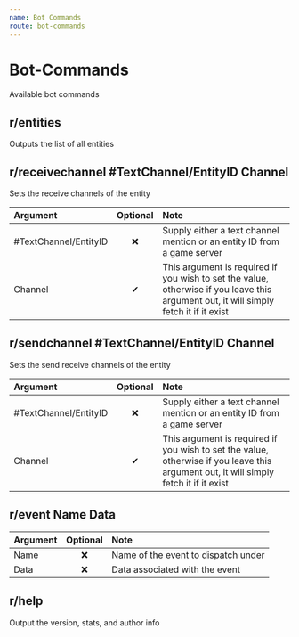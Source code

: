 ```yaml
---
name: Bot Commands
route: bot-commands
---
```


# Bot-Commands

Available bot commands

## r/entities

Outputs the list of all entities

## r/receivechannel #TextChannel/EntityID Channel

Sets the receive channels of the entity

|        Argument        | Optional |                                                                 Note                                                                  |
| :--------------------- | :------: | :------------------------------------------------------------------------------------------------------------------------------------ |
| #TextChannel/EntityID |    ❌     | Supply either a text channel mention or an entity ID from a game server                                                               |
| Channel                |    ✔     | This argument is required if you wish to set the value, otherwise if you leave this argument out, it will simply fetch it if it exist |

## r/sendchannel #TextChannel/EntityID Channel

Sets the send receive channels of the entity

|        Argument        | Optional |                                                                 Note                                                                  |
| :--------------------- | :------: | :------------------------------------------------------------------------------------------------------------------------------------ |
| #TextChannel/EntityID |    ❌     | Supply either a text channel mention or an entity ID from a game server                                                               |
| Channel                |    ✔     | This argument is required if you wish to set the value, otherwise if you leave this argument out, it will simply fetch it if it exist |

## r/event Name Data

| Argument | Optional |                Note                 |
| :------- | :------: | :---------------------------------- |
| Name     |    ❌     | Name of the event to dispatch under |
| Data     |    ❌     | Data associated with the event      |

## r/help

Output the version, stats, and author info

